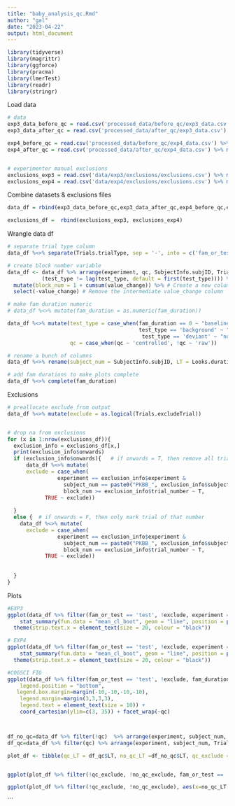 ```yaml
---
title: "baby_analysis_qc.Rmd"
author: "gal"
date: "2023-04-22"
output: html_document
---
```


```r
library(tidyverse)
library(magrittr)
library(ggforce)
library(pracma)
library(lmerTest)
library(readr)
library(stringr)
```

Load data
```r

# data
exp3_data_before_qc = read.csv('processed_data/before_qc/exp3_data.csv') %>% mutate(experiment = 3, qc = FALSE)
exp3_data_after_qc = read.csv('processed_data/after_qc/exp3_data.csv') %>% mutate(experiment = 3, qc = TRUE)

exp4_before_qc = read.csv('processed_data/before_qc/exp4_data.csv') %>% mutate(experiment = 4,qc = FALSE) 
exp4_after_qc = read.csv('processed_data/after_qc/exp4_data.csv') %>% mutate(experiment = 4,qc = TRUE) 


# experimenter manual exclusions
exclusions_exp3 = read.csv('data/exp3/exclusions/exclusions.csv') %>% mutate(experiment = 3)
exclusions_exp4 = read.csv('data/exp4/exclusions/exclusions.csv') %>% mutate(experiment = 4)

```

Combine datasets & exclusions files
```r
data_df = rbind(exp3_data_before_qc,exp3_data_after_qc,exp4_before_qc,exp4_after_qc)

exclusions_df =  rbind(exclusions_exp3, exclusions_exp4)

```

Wrangle data df
```r

# separate trial type column
data_df %<>% separate(Trials.trialType, sep = '-', into = c('fam_or_test', 'fam_duration', 'test_type')) 

# create block number variable
data_df <- data_df %>% arrange(experiment, qc, SubjectInfo.subjID, Trials.ordinal) %>% group_by(experiment, SubjectInfo.subjID) %>%   mutate(value_change = (fam_duration != lag(fam_duration, default = first(fam_duration))) | 
           (test_type != lag(test_type, default = first(test_type)))) %>% # Create a logical column indicating whether the values changed compared to the previous row
  mutate(block_num = 1 + cumsum(value_change)) %>% # Create a new column 'group_number' by cumulative sum of value_change
  select(-value_change) # Remove the intermediate value_change column

# make fam duration numeric
# data_df %<>% mutate(fam_duration = as.numeric(fam_duration))

data_df %<>% mutate(test_type = case_when(fam_duration == 0 ~ "baseline",
                                          test_type == 'background' ~ "fam",
                                           test_type == 'deviant' ~ "nov"),
                    qc = case_when(qc ~ 'controlled', !qc ~ 'raw'))

# rename a bunch of columns
data_df %<>% rename(subject_num = SubjectInfo.subjID, LT = Looks.duration_onLooks, age = SubjectInfo.testAge, sex = SubjectInfo.gender)

# add fam durations to make plots complete
data_df %<>% complete(fam_duration)
```

Exclusions
```r

# preallocate exclude from output
data_df %<>% mutate(exclude = as.logical(Trials.excludeTrial))


# drop na from exclusions
for (x in 1:nrow(exclusions_df)){
  exclusion_info = exclusions_df[x,]
  print(exclusion_info$onwards)
  if (exclusion_info$onwards){   # if onwards = T, then remove all trials starting from that trial onwards
      data_df %<>% mutate(
      exclude = case_when(
                experiment == exclusion_info$experiment & 
                  subject_num == paste0("PKBB_", exclusion_info$subject_number) & 
                  block_num >= exclusion_info$trial_number ~ T,
            TRUE ~ exclude))
    
  }
  else {  # if onwards = F, then only mark trial of that number
    data_df %<>% mutate(
      exclude = case_when(
                experiment == exclusion_info$experiment & 
                  subject_num == paste0("PKBB_", exclusion_info$subject_number) & 
                  block_num == exclusion_info$trial_number ~ T,
            TRUE ~ exclude))
    
  
  }
}
```

Plots
```r

#EXP3
ggplot(data_df %>% filter(fam_or_test == 'test', !exclude, experiment == 3), aes(x=test_type, y=LT, group=fam_duration, color = fam_duration)) + geom_jitter(alpha=0.2, position = position_dodge(width = .2)) + 
    stat_summary(fun.data = "mean_cl_boot", geom = "line", position = position_dodge(width = .1))  + stat_summary(fun.data = "mean_cl_boot", geom = "pointrange", position = position_dodge(width = .1)) + facet_grid(qc~fam_duration) + xlab('Trial type') + ylab('LT in s') + labs(color = 'fam dur') + theme_classic(base_size = 20) + 
  theme(strip.text.x = element_text(size = 20, colour = "black")) 

# EXP4
ggplot(data_df %>% filter(fam_or_test == 'test', !exclude, experiment == 4), aes(x=test_type, y=LT, group=fam_duration, color = fam_duration)) + geom_jitter(alpha=0.2, position = position_dodge(width = .2)) + 
    stat_summary(fun.data = "mean_cl_boot", geom = "line", position = position_dodge(width = .1))  + stat_summary(fun.data = "mean_cl_boot", geom = "pointrange", position = position_dodge(width = .1)) + facet_grid(qc~fam_duration) + xlab('Trial type') + ylab('LT in s') + labs(color = 'fam dur') + theme_classic(base_size = 20) + 
  theme(strip.text.x = element_text(size = 20, colour = "black")) 

#COGSCI FIG
ggplot(data_df %>% filter(fam_or_test == 'test', !exclude, fam_duration > 0), aes(x=as.numeric(fam_duration), y=LT, group=test_type, color = test_type)) + geom_point(alpha=0.1, size = 1.2, position = position_jitterdodge(jitter.width = 0.2)) + stat_summary(fun.data = "mean_cl_boot", geom = "pointrange", position = position_dodge(width = 1), size = 0.6) + xlab('exposure duration') + ylab('Looking time (s)') + labs(color = 'Test type') + theme_classic(base_size = 14) + theme(strip.text.x = element_text(size = 20, colour = "black")) + scale_x_continuous(breaks = c(0, 1,3,4,8,9)) + geom_smooth(method ="lm", alpha = 0.4)  + scale_y_log10() + scale_y_continuous(breaks = c(3,10, 18, 27)) + theme(legend.title=element_blank(), 
    legend.position = "bottom",
   legend.box.margin=margin(-10,-10,-10,-10),
    legend.margin=margin(3,3,3,3),
    legend.text = element_text(size = 10)) +
    coord_cartesian(ylim=c(3, 35)) + facet_wrap(~qc)



df_no_qc=data_df %>% filter(!qc)  %>% arrange(experiment, subject_num, Trials.ordinal)
df_qc=data_df %>% filter(qc) %>% arrange(experiment, subject_num, Trials.ordinal)

plot_df <- tibble(qc_LT = df_qc$LT, no_qc_LT =df_no_qc$LT, qc_exclude = df_qc$exclude, no_qc_exclude = df_no_qc$exclude, fam_or_test = df_qc$fam_or_test, fam_duration = df_no_qc$fam_duration, test_type = df_qc$test_type) 


ggplot(plot_df %>% filter(!qc_exclude, !no_qc_exclude, fam_or_test == 'test'), aes(x=no_qc_LT, y=qc_LT)) + geom_jitter(alpha=0.2, position = position_dodge(width = .2)) + xlab('LT (no QC)') + ylab('LT (QC)') + coord_equal() + theme_grey(base_size = 20) + ggtitle('test trials only')

ggplot(plot_df %>% filter(!qc_exclude, !no_qc_exclude), aes(x=no_qc_LT, y=qc_LT)) + geom_jitter(alpha=0.2, position = position_dodge(width = .2)) + xlab('LT (no QC)') + ylab('LT (QC)') + coord_equal() + theme_grey(base_size = 20) + geom_smooth(method = 'lm') + ggtitle('all trials')
```

```